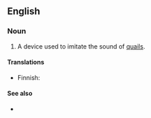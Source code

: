 {{also|quail-pipe}}
==English==

===Noun===
{{en-noun}}

# A device used to imitate the sound of [[quail]]s.

====Translations====
{{trans-top|pipe to imitate quail}}
* Finnish: {{t|fi|viiriäispilli}}
{{trans-mid}}
{{trans-bottom}}

====See also====
* {{l|en|quail-pipe}}